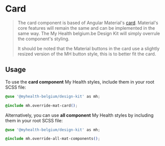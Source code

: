 
<Meta title="Angular Components/Card" />

# Card

> The card component is based of Angular Material's [card](https://material.angular.io/components/card). Material's core features will remain the same and can be implemented in the same way.
> The My Health belgium.be Design Kit will simply overrule the component's styling.
>
> It should be noted that the Material buttons in the card use a slightly resized version of the MH button style, this is to better fit the card.

## Usage

To use the **card component** My Health styles, include them in your root SCSS file:

```css
@use '@myhealth-belgium/design-kit' as mh;

@include mh.override-mat-card();
```

Alternatively, you can use **all component** My Health styles by including them in your root SCSS file:

```css
@use '@myhealth-belgium/design-kit' as mh;

@include mh.override-all-mat-components();
```
